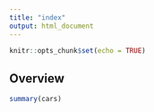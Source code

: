 ```yaml
---
title: "index"
output: html_document
---
```


```r
knitr::opts_chunk$set(echo = TRUE)
```

## Overview


```r
summary(cars)
```
